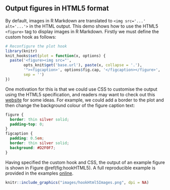 ## Output figures in HTML5 format

By default, images in R Markdown are translated to `<img src='...' alt='...'>` in the HTML output. This demo shows how to use the HTML5 `<figure>` tag to display images in R Markdown. Firstly we must define the custom hook as follows:

```r
# Reconfigure the plot hook
library(knitr)
knit_hooks$set(plot = function(x, options) {
  paste('<figure><img src="',
        opts_knit$get('base.url'), paste(x, collapse = '.'),
        '"><figcaption>', options$fig.cap, '</figcaption></figure>',
        sep = '')
})
```

One motivation for this is that we could use CSS to customise the output using the HTML5 specification, and readers may want to check out this [website](https://www.w3.org/Style/Examples/007/figures.en.html) for some ideas. For example, we could add a border to the plot and then change the background colour of the figure caption text:

```css
figure {
  border: thin silver solid;
  padding-top: 0;
}
figcaption {
  padding: 0.5em;
  border: thin silver solid;
  background: #D2F0F7;
}
```

Having specified the custom hook and CSS, the output of an example figure is shown in Figure \@ref(fig:hookHTML5). A full reproducible example is provided in the examples [online](https://github.com/dr-harper/rmarkdown-cookbook/blob/master/examples/hook-html5-figures.Rmd).

```r
knitr::include_graphics("images/hookHtml5Images.png", dpi = NA)
```

